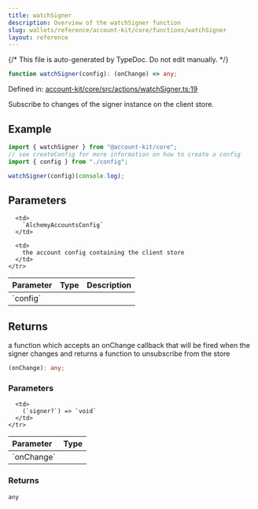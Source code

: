 ```yaml
---
title: watchSigner
description: Overview of the watchSigner function
slug: wallets/reference/account-kit/core/functions/watchSigner
layout: reference
---
```


{/* This file is auto-generated by TypeDoc. Do not edit manually. */}

```ts
function watchSigner(config): (onChange) => any;
```

Defined in: [account-kit/core/src/actions/watchSigner.ts:19](https://github.com/alchemyplatform/aa-sdk/blob/153785ddc87beb160382c2bae7dbafa4a66ade9a/account-kit/core/src/actions/watchSigner.ts#L19)

Subscribe to changes of the signer instance on the client store.

## Example

```ts
import { watchSigner } from "@account-kit/core";
// see createConfig for more information on how to create a config
import { config } from "./config";

watchSigner(config)(console.log);
```

## Parameters

<table>
  <thead>
    <tr>
      <th align="left">Parameter</th>
      <th align="left">Type</th>
      <th align="left">Description</th>
    </tr>
  </thead>

  <tbody>
    <tr>
      <td>
        `config`
      </td>

      <td>
        `AlchemyAccountsConfig`
      </td>

      <td>
        the account config containing the client store
      </td>
    </tr>

  </tbody>
</table>

## Returns

a function which accepts an onChange callback that will be fired when the signer changes and returns a function to unsubscribe from the store

```ts
(onChange): any;
```

### Parameters

<table>
  <thead>
    <tr>
      <th align="left">Parameter</th>
      <th align="left">Type</th>
    </tr>
  </thead>

  <tbody>
    <tr>
      <td>
        `onChange`
      </td>

      <td>
        (`signer?`) => `void`
      </td>
    </tr>

  </tbody>
</table>

### Returns

`any`
